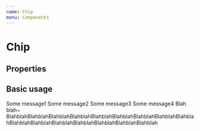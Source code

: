 ```yaml
---
name: Chip
menu: Components
---
```



# Chip

## Properties

<Props of={Chip} />

## Basic usage

<Playground>
  <Container>
    <Chip>Some message1</Chip>
    <Chip>Some message2</Chip>
    <Chip>Some message3</Chip>
    <Chip>Some message4</Chip>
    <Chip isOverflowed>
      Blah blah~
      BlahblahBlahblahBlahblahBlahblahBlahblahBlahblahBlahblahBlahblahBlahblahBlahblahBlahblahBlahblahBlahblahBlahblahBlahblahBlahblah
    </Chip>
  </Container>
</Playground>
